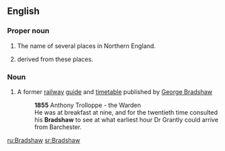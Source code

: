 ==English==

===Proper noun===
{{en-proper noun}}

# The name of several places in Northern England.
# {{surname|[[habitational]]|from=Old English|dot=}} derived from these places.

===Noun===
{{en-noun}}

# {{context|British}} A former [[railway]] [[guide]] and [[timetable]] published by [[w:George Bradshaw|George Bradshaw]]
#: '''1855''' Anthony Trolloppe - the Warden
#: He was at breakfast at nine, and for the twentieth time consulted his '''Bradshaw''' to see at what earliest hour Dr Grantly could arrive from Barchester.

[[ru:Bradshaw]]
[[sr:Bradshaw]]